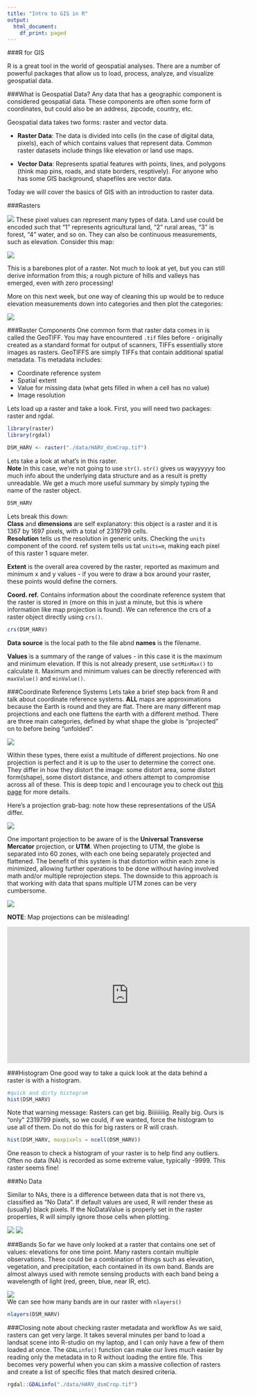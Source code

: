```yaml
---
title: "Intro to GIS in R"
output:
  html_document:
    df_print: paged
---
```

###R for GIS

R is a great tool in the world of geospatial analyses. There are a number of powerful packages that allow us to load, process, analyze, and visualize geospatial data. 

###What is Geospatial Data?
Any data that has a geographic component is considered geospatial data. These components are often some form of coordinates, but could also be an address, zipcode, country, etc.   

Geospatial data takes two forms: raster and vector data.  

* **Raster Data**: The data is divided into cells (in the case of digital data, pixels), each of which contains values that represent data. Common raster datasets include things like elevation or land use maps.  

* **Vector Data**:  Represents spatial features with points, lines, and polygons (think map pins, roads, and state borders, resptively). For anyone who has some GIS background, shapefiles are vector data.   

Today we will cover the basics of GIS with an introduction to raster data.

###Rasters


![](./Images/raster_concept.png)
These pixel values can represent many types of data. Land use could be encoded such that "1" represents agricultural land, "2" rural areas, "3" is forest, "4" water, and so on. They can also be continuous measurements, such as elevation. Consider this map:

![](./images/elevation_raster.png)  

This is a barebones plot of a raster. Not much to look at yet, but you can still derive information from this; a rough picture of hills and valleys has emerged, even with zero processing!  

More on this next week, but one way of cleaning this up would be to reduce elevation measurements down into categories and then plot the categories:

![](./images/rmd-classified-elevation-map-1.png)  

###Raster Components
One common form that raster data comes in is called the GeoTIFF. You may have encountered `.tif` files before - originally created as a standard format for output of scanners, TIFFs essentially store images as rasters. GeoTIFFS are simply TIFFs that contain additional spatial metadata. Tis metadata includes:  

* Coordinate reference system
* Spatial extent
* Value for missing data (what gets filled in when a cell has no value)
* Image resolution 

Lets load up a raster and take a look. First, you will need two packages: raster and rgdal.

```r
library(raster)
library(rgdal)

DSM_HARV <- raster("./data/HARV_dsmCrop.tif")
```

Lets take a look at what's in this raster.  
**Note** In this case, we're not going to use `str()`. `str()` gives us wayyyyyy too much info about the underlying data structure and as a result is pretty unreadable. We get a much more useful summary by simply typing the name of the raster object.

```r
DSM_HARV
```

Lets break this down:  
**Class** and **dimensions** are self explanatory: this object is a raster and it is 1367 by 1697 pixels, with a total of 2319799 cells.     
**Resolution** tells us the resolution in generic units. Checking the `units` component of the coord. ref system tells us tat `units=m`, making each pixel of this raster 1 square meter.  

**Extent** is the overall area covered by the raster, reported as maximum and minimum x and y values - if you were to draw a box around your raster, these points would define the corners.    

**Coord. ref.** Contains information about the coordinate reference system that the raster is stored in (more on this in just a minute, but this is where information like map projection is found).  We can reference the crs of a raster object directly using `crs()`.  
```r
crs(DSM_HARV)
```  

**Data source** is the local path to the file abnd **names** is the filename.  

**Values** is a summary of the range of values - in this case it is the maximum and minimum elevation.  If this is not already present, use `setMinMax()` to calculate it. Maximum and minimum values can be directly referenced with `maxValue()` and `minValue()`. 

###Coordinate Reference Systems
Lets take a brief step back from R and talk about coordinate reference systems.  **ALL** maps are approximations because the Earth is round and they are flat. There are many different map projections and each one flattens the earth with a different method. There are three main categories, defined by what shape the globe is "projected" on to before being "unfolded".  

![](./Images/projections.gif)  

Within these types, there exist a multitude of different projections. No one projection is perfect and it is up to the user to determine the correct one. They differ in how they distort the image: some distort area, some distort form(shape), some distort distance, and others attempt to compromise across all of these.  This is deep topic and I encourage you to check out [this page](http://axismaps.github.io/thematic-cartography/articles/projections.html) for more details.  

Here's a projection grab-bag: note how these representations of the USA differ.  

![](./Images/projection_examples.jpg)  


One important projection to be aware of is the **Universal Transverse Mercator** projection, or **UTM**. When projecting to UTM, the globe is separated into 60 zones, with each one being separately projected and flattened. The benefit of this system is that distortion within each zone is minimized, allowing further operations to be done without having involved math and/or multiple reprojection steps. The downside to this approach is that working with data that spans multiple UTM zones can be very cumbersome.   


![](./Images/UTM_zones.jpg)  


**NOTE**: Map projections can be misleading!  

<iframe width="560" height="315" src="https://www.youtube.com/embed/KUF_Ckv8HbE" frameborder="0" allow="autoplay; encrypted-media" allowfullscreen></iframe>  


###Histogram
One good way to take a quick look at the data behind a raster is with a histogram. 
```r
#quick and dirty histogram
hist(DSM_HARV)
```  

Note that warning message: Rasters can get big. Biiiiiiiiig. Really big. Ours is "only" 2319799 pixels, so we could, if we wanted, force the histogram to use all of them. Do not do this for big rasters or R will crash. 

```r
hist(DSM_HARV, maxpixels = ncell(DSM_HARV))
```

One reason to check a histogram of your raster is to help find any outliers. Often no data (NA) is recorded as some extreme value, typically -9999. This raster seems fine!  

###No Data  

Similar to NAs, there is a difference between data that is not there vs, classified as "No Data". If default values are used, R will render these as (usually) black pixels. If the NoDataValue is properly set in the raster properties, R will simply ignore those cells when plotting. 

![](./Images/rmd-demonstrate-no-data-black-1.png)
![](./Images/rmd-demonstrate-no-data-1.png)

###Bands
So far we have only looked at a raster that contains one set of values: elevations for one time point. Many rasters contain multiple observations. These could be a combination of things such as elevation, vegetation, and precipitation, each contained in its own band. Bands are almost always used with remote sensing products with each band being a wavelength of light (red, green, blue, near IR, etc).  

![](./Images/single_multi_raster.png)  
We can see how many bands are in our raster with `nlayers()`

```r
nlayers(DSM_HARV)
```  


###Closing note about checking raster metadata and workflow
As we said, rasters can get very large. It takes several minutes per band to load a landsat scene into R-studio on my laptop, and I can only have a few of them loaded at once. The `GDALinfo()` function can make our lives much easier by reading only the metadata in to R without loading the entire file. This becomes very powerful when you can skim a massive collection of rasters and create a list of specific files that match desired criteria. 

```r
rgdal::GDALinfo("./data/HARV_dsmCrop.tif")
```
 
 

